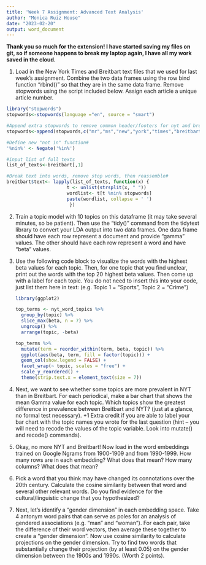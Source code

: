 ```yaml
---
title: 'Week 7 Assignment: Advanced Text Analysis'
author: "Monica Ruiz House"
date: "2023-02-20"
output: word_document
---
```


**Thank you so much for the extension! I have started saving my files on git, so if someone happens to break my laptop again, I have all my work saved in the cloud.**

1.  Load in the New York Times and Breitbart text files that we used for last week's assignment. Combine the two data frames using the row bind function "rbind()" so that they are in the same data frame. Remove stopwords using the script included below. Assign each article a unique article number.

```r

library("stopwords")
stopwords<-stopwords(language ="en", source = "smart")

#Append extra stopwords to remove common header/footers for nyt and breitbart
stopwords<-append(stopwords,c("mr","ms","new","york","times","breitbart","follow","twitter","facebook"))

#Define new "not in" function#
'%nin%' <- Negate('%in%')

#input list of full texts
list_of_texts<-breitbart[,1]

#Break text into words, remove stop words, then reassemble#
breitbart$text<- lapply(list_of_texts, function(x) { 
                      t <- unlist(strsplit(x, " "))
                      wordlist<- t[t %nin% stopwords]
                      paste(wordlist, collapse = ' ')
                       })
```

2.  Train a topic model with 10 topics on this dataframe (it may take several minutes, so be patient). Then use the "tidy()" command from the tidytext library to convert your LDA output into two data frames. One data frame should have each row represent a document and provide "gamma" values. The other should have each row represent a word and have "beta" values.

3.  Use the following code block to visualize the words with the highest beta values for each topic. Then, for one topic that you find unclear, print out the words with the top 20 highest beta values. Then come up with a label for each topic. You do not need to insert this into your code, just list them here in text: (e.g. Topic 1 = "Sports", Topic 2 = "Crime")

    ```r
    library(ggplot2)

    top_terms <- nyt_word_topics %>%
      group_by(topic) %>%
      slice_max(beta, n = 7) %>% 
      ungroup() %>%
      arrange(topic, -beta)

    top_terms %>%
      mutate(term = reorder_within(term, beta, topic)) %>%
      ggplot(aes(beta, term, fill = factor(topic))) +
      geom_col(show.legend = FALSE) +
      facet_wrap(~ topic, scales = "free") +
      scale_y_reordered() +
      theme(strip.text.x = element_text(size = 7))
    ```

4.  Next, we want to see whether some topics are more prevalent in NYT than in Breitbart. For each periodical, make a bar chart that shows the mean Gamma value for each topic. Which topics show the greatest difference in prevalence between Breitbart and NYT? (just at a glance, no formal test necessary). +1 Extra credit if you are able to label your bar chart with the topic names you wrote for the last question (hint -- you will need to recode the values of the topic variable. Look into mutate() and recode() commands).

5.  Okay, no more NYT and Breitbart! Now load in the word embeddings trained on Google Ngrams from 1900-1909 and from 1990-1999. How many rows are in each embedding? What does that mean? How many columns? What does that mean?

6.  Pick a word that you think may have changed its connotations over the 20th century. Calculate the cosine similarity between that word and several other relevant words. Do you find evidence for the cultural/linguistic change that you hypothesized?

7.  Next, let's identify a "gender dimension" in each embedding space. Take 4 antonym word pairs that can serve as poles for an analysis of gendered associations (e.g. "man" and "woman"). For each pair, take the difference of their word vectors, then average these together to create a "gender dimension". Now use cosine similarity to calculate projections on the gender dimension. Try to find two words that substantially change their projection (by at least 0.05) on the gender dimension between the 1900s and 1990s. (Worth 2 points).
